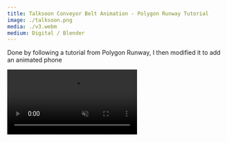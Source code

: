 ```yaml
---
title: Talksoon Conveyor Belt Animation - Polygon Runway Tutorial
image: ./talksoon.png
media: ./v3.webm
medium: Digital / Blender
---
```



Done by following a tutorial from Polygon Runway, I then modified it to add an animated phone

<video src={video} playsInline autoplay muted loop />

Link to the tutorial: https://www.youtube.com/watch?v=OhzcCsR_EO0
